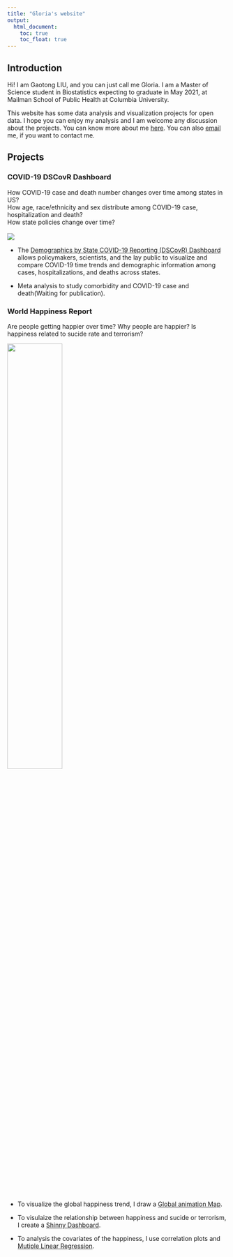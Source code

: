 ```yaml
---
title: "Gloria's website"
output: 
  html_document:
    toc: true
    toc_float: true
---
```

## Introduction
Hi! I am Gaotong LIU, and you can just call me Gloria. I am a Master of Science student in Biostatistics expecting to graduate in May 2021, at Mailman School of Public Health at Columbia University. 

This website has some data analysis and visualization projects for open data. I hope you can enjoy my analysis and I am welcome any discussion about the projects. You can know more about me [here](about.html). You can also [email](mailto:<gl2677@cumc.columbia.edu>) me, if you want to contact me.

## Projects
### COVID-19 DSCovR Dashboard 

How COVID-19 case and death number changes over time among states in US?<br />
How age, race/ethnicity and sex distribute among COVID-19 case, hospitalization and death?<br />
How state policies change over time?<br />
<br />
<img src="images/DSCovR Dashboard .jpg">
<br />


* The [Demographics by State COVID-19 Reporting (DSCovR) Dashboard](https://msph.shinyapps.io/dscovr_dashboard/) allows policymakers, scientists, and the lay public to visualize and compare COVID-19 time trends and demographic information among cases, hospitalizations, and deaths across states.

* Meta analysis to study comorbidity and COVID-19 case and death(Waiting for publication).

### World Happiness Report

Are people getting happier over time?
Why people are happier? 
Is happiness related to sucide rate and terrorism?

<img src="images/The-World-Happiness-Report.jpg" style="width:50%">

* To visualize the global happiness trend, I draw a [Global animation Map](global_animation_plot.html).

* To visulaize the relationship between happiness and sucide or terrorism, I create a [Shinny Dashboard](https://yuqimiao.shinyapps.io/Rshinny/).

* To analysis the covariates of the happiness, I use correlation plots and [Mutiple Linear Regression](MLR.html).
